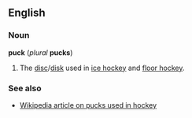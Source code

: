 ==English==
===Noun===
'''puck''' (''plural'' '''pucks''')

#The [[disc]]/[[disk]] used in [[ice hockey]] and [[floor hockey]].

===See also===
*[[w:Hockey_puck|Wikipedia article on pucks used in hockey]]